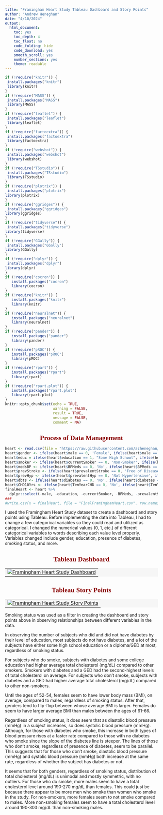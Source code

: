 ---
title: "Framingham Heart Study Tableau Dashboard and Story Points"
author: "Andrew Heneghan"
date: "4/10/2024"
output: 
  html_document: 
    toc: yes
    toc_depth: 4
    toc_float: no
    code_folding: hide
    code_download: yes
    smooth_scroll: yes
    number_sections: yes
    theme: readable
---
      
<style type="text/css">
div#TOC li {
    list-style:none;
    background-image:none;
    background-repeat:none;
    background-position:0;
}
h1.title {
  font-size: 24px;
  color: DarkRed;
  text-align: center;
}
h4.author { 
  /* Header 4 - and the author and data headers use this too  */
  font-size: 18px;
  font-family: "Times New Roman", Times, serif;
  color: DarkRed;
  text-align: center;
}
h4.date { 
  /* Header 4 - and the author and data headers use this too  */
  font-size: 18px;
  font-family: "Times New Roman", Times, serif;
  color: DarkBlue;
  text-align: center;
}
h1 { 
    /* Header 3 - and the author and data headers use this too  */
    font-size: 22px;
    font-family: "Times New Roman", Times, serif;
    color: darkred;
    text-align: center;
}
h2 { 
    /* Header 3 - and the author and data headers use this too  */
    font-size: 18px;
    font-family: "Times New Roman", Times, serif;
    color: navy;
    text-align: left;
}
h3 { 
    /* Header 3 - and the author and data headers use this too  */
    font-size: 15px;
    font-family: "Times New Roman", Times, serif;
    color: darkred;
    font-face: bold;
    text-align: left;
}
h4 { 
    /* Header 4 - and the author and data headers use this too  */
    font-size: 18px;
    font-family: "Times New Roman", Times, serif;
    color: darkred;
    text-align: left;
}
   /* center maps using chunk option: fig.align='center' */
.html-widget {
    margin: auto;
}
</style>

```{r setup, include=FALSE}
if (!require("knitr")) {
 install.packages("knitr")
 library(knitr)
}
if (!require("MASS")) {
 install.packages("MASS")
 library(MASS)
}
if (!require("leaflet")) {
 install.packages("leaflet")
 library(leaflet)
}
if (!require("factoextra")) {
 install.packages("factoextra")
 library(factoextra)
}
if (!require("webshot")) {
 install.packages("webshot")
 library(webshot)
}
if (!require("TSstudio")) {
 install.packages("TSstudio")
 library(TSstudio)
}
if (!require("plotrix")) {
 install.packages("plotrix")
library(plotrix)
}
if (!require("ggridges")) {
 install.packages("ggridges")
library(ggridges)
}
if (!require("tidyverse")) {
 install.packages("tidyverse")
library(tidyverse)
}
if (!require("GGally")) {
 install.packages("GGally")
library(GGally)
}
if (!require("dplyr")) {
 install.packages("dplyr")
library(dplyr)
}
if (!require("cocron")) {
   install.packages("cocron")
   library(cocron)
}
if (!require("knitr")) {
   install.packages("knitr")
   library(knitr)
}
if (!require("neuralnet")) {
   install.packages("neuralnet")
   library(neuralnet)
}
if (!require("pander")) {
   install.packages("pander")
   library(pander)
}
if (!require("pROC")) {
   install.packages("pROC")
   library(pROC)
}
if (!require("rpart")) {
   install.packages("rpart")
   library(rpart)
}
if (!require("rpart.plot")) {
   install.packages("rpart.plot")
   library(rpart.plot)
}
knitr::opts_chunk$set(echo = TRUE,       
                      warning = FALSE,   
                      result = TRUE,   
                      message = FALSE,
                      comment = NA)
```

# Process of Data Management

```{r}
heart <- read.csv(file = "https://raw.githubusercontent.com/azheneghan/aheneghan/main/datasets/FraminghamHeartStudy.csv")
heart$gender <- ifelse(heart$male == 0, 'Female', ifelse(heart$male == 1, 'Male', 'NA'))
heart$educ = ifelse(heart$education == 1, "Some High School", ifelse(heart$education == 2, "High School / GED", ifelse(heart$education == 3, "Some College / Vocational School", ifelse(heart$education == 4, "College", "NA"))))
heart$smoker <- ifelse(heart$currentSmoker == 0, 'Non-Smoker', ifelse(heart$currentSmoker == 1, 'Smoker', 'NA'))
heart$medsBP <- ifelse(heart$BPMeds == 0, 'No', ifelse(heart$BPMeds == 1, 'Yes', 'NA'))
heart$prevStroke <- ifelse(heart$prevalentStroke == 0, 'Free of Disease', ifelse(heart$prevalentStroke == 1, 'Still has Disease', 'NA'))
heart$prevHyp <- ifelse(heart$prevalentHyp == 0, 'Not Hypertensive', ifelse(heart$prevalentHyp == 1, 'Hypertensive', 'NA'))
heart$dbts <- ifelse(heart$diabetes == 0, 'No', ifelse(heart$diabetes == 1, 'Yes', 'NA'))
heart$CHD10Yrs <- ifelse(heart$TenYearCHD == 0, 'No', ifelse(heart$TenYearCHD == 1, 'Yes', 'NA'))
finalHeart <- heart %>%
  dplyr::select(-male, -education, -currentSmoker, -BPMeds, -prevalentStroke, -prevalentHyp, -diabetes, -TenYearCHD)
###
#write.csv(x = finalHeart, file = "FinalFraminghamHeart.csv", row.names = FALSE)
```

I used the Framingham Heart Study dataset to create a dashboard and story points using Tableau. Before implementing the data into Tableau, I had to change a few categorical variables so they could read and utilized as categorical. I changed the numerical values (0, 1, etc.) of different categorical variables to words describing each value level properly. Variables changed include gender, education, presence of diabetes, smoking status, and more.

# Tableau Dashboard

<table border=0 bordercolor="chocolate" bgcolor='#f6f6f6'  width=100%  align = center>
<tr>
<td>

<div class='tableauPlaceholder' id='viz1712800390437' style='position: relative'>
<noscript><a href='#'><img alt='Framingham Heart Study Dashboard ' src='https:&#47;&#47;public.tableau.com&#47;static&#47;images&#47;Fr&#47;FraminghamHeartStudy_Tableau_Dashboard&#47;FraminghamHeartStudyDashboard&#47;1_rss.png' style='border: none' /></a>
</noscript>

<object class='tableauViz'  style='display:none;'>
<param name='host_url' value='https%3A%2F%2Fpublic.tableau.com%2F' />
<param name='embed_code_version' value='3' />
<param name='site_root' value='' />
<param name='name' value='FraminghamHeartStudy_Tableau_Dashboard&#47;FraminghamHeartStudyDashboard' />
<param name='tabs' value='no' />
<param name='toolbar' value='yes' />
<param name='static_image' value='https:&#47;&#47;public.tableau.com&#47;static&#47;images&#47;Fr&#47;FraminghamHeartStudy_Tableau_Dashboard&#47;FraminghamHeartStudyDashboard&#47;1.png' /> <param name='animate_transition' value='yes' /><param name='display_static_image' value='yes' /><param name='display_spinner' value='yes' /><param name='display_overlay' value='yes' /><param name='display_count' value='yes' /><param name='language' value='en-US' /><param name='filter' value='publish=yes' /></object></div>

<script type='text/javascript'>
var divElement = document.getElementById('viz1712800390437');
var vizElement = divElement.getElementsByTagName('object')[0];
if ( divElement.offsetWidth > 800 ) { vizElement.style.minWidth='420px';vizElement.style.maxWidth='2350px';vizElement.style.width='100%';vizElement.style.minHeight='587px';vizElement.style.maxHeight='1387px';vizElement.style.height=(divElement.offsetWidth*0.75)+'px';} else if ( divElement.offsetWidth > 500 ) { vizElement.style.minWidth='420px';vizElement.style.maxWidth='2350px';vizElement.style.width='100%';vizElement.style.minHeight='587px';vizElement.style.maxHeight='1387px';vizElement.style.height=(divElement.offsetWidth*0.75)+'px';} else { vizElement.style.width='100%';vizElement.style.height='1777px';}
var scriptElement = document.createElement('script');
scriptElement.src = 'https://public.tableau.com/javascripts/api/viz_v1.js';                    vizElement.parentNode.insertBefore(scriptElement, vizElement);
</script>

</td>
</tr>
</table>

# Tableau Story Points

<table border=0 bordercolor="chocolate" bgcolor='#f6f6f6'  width=100%  align = center>
<tr>
<td>

<div class='tableauPlaceholder' id='viz1712797177762' style='position: relative'>
<noscript><a href='#'><img alt='Framingham Heart Study Story Points ' src='https:&#47;&#47;public.tableau.com&#47;static&#47;images&#47;3K&#47;3KZXYCYGX&#47;1_rss.png' style='border: none' /></a>
</noscript>

<object class='tableauViz'  style='display:none;'>
<param name='host_url' value='https%3A%2F%2Fpublic.tableau.com%2F' />
<param name='embed_code_version' value='3' />
<param name='path' value='shared&#47;3KZXYCYGX' />
<param name='toolbar' value='yes' />
<param name='static_image' value='https:&#47;&#47;public.tableau.com&#47;static&#47;images&#47;3K&#47;3KZXYCYGX&#47;1.png' /> <param name='animate_transition' value='yes' /><param name='display_static_image' value='yes' /><param name='display_spinner' value='yes' /><param name='display_overlay' value='yes' /><param name='display_count' value='yes' /><param name='language' value='en-US' /><param name='filter' value='publish=yes' /></object></div>

<script type='text/javascript'>
var divElement = document.getElementById('viz1712797177762');
var vizElement = divElement.getElementsByTagName('object')[0];                    vizElement.style.width='1016px';vizElement.style.height='991px';
var scriptElement = document.createElement('script');
scriptElement.src = 'https://public.tableau.com/javascripts/api/viz_v1.js';                    vizElement.parentNode.insertBefore(scriptElement, vizElement);                
</script>

</td>
</tr>
</table>

Smoking status was used as a filter in creating the dashboard and story points above in observing relationships between different variables in the data.

In observing the number of subjects who did and did not have diabetes by their level of education, most subjects do not have diabetes, and a lot of the subjects have either some high school education or a diploma/GED at most, regardless of smoking status. 

For subjects who do smoke, subjects with diabetes and some college education had higher average total cholesterol (mg/dL) compared to other smokers. Smokers with diabetes and a GED had the second-highest levels of total cholesterol on average. For subjects who don't smoke, subjects with diabetes and a GED had higher average total cholesterol (mg/dL) compared to other non-smokers.

Until the ages of 52-54, females seem to have lower body mass (BMI), on average, compared to males, regardless of smoking status. After that, genders tend to flip-flop between whose average BMI is larger. Females do seem to have larger average BMI than males between the ages of 61-66.

Regardless of smoking status, it does seem that as diastolic blood pressure (mmHg) in a subject increases, so does systolic blood pressure (mmHg). Although, for those with diabetes who smoke, this increase in both types of blood pressure rises at a faster rate compared to those with no diabetes who smoke since the slope of the diabetes line is steeper. The lines of those who don't smoke, regardless of presence of diabetes, seem to be parallel. This suggests that for those who don't smoke, diastolic blood pressure (mmHg) and systolic blood pressure (mmHg) both increase at the same rate, regardless of whether the subject has diabetes or not.

It seems that for both genders, regardless of smoking status, distribution of total cholesterol (mg/dL) is unimodal and mostly symmetric, with no outliers. For those who do smoke, more males seem to have a total cholesterol level around 190-270 mg/dL than females. This could just be because there appear to be more men who smoke than women who smoke in the study. For non-smokers, more females seem to not smoke compared to males. More non-smoking females seem to have a total cholesterol level around 190-300 mg/dL than non-smoking males.

